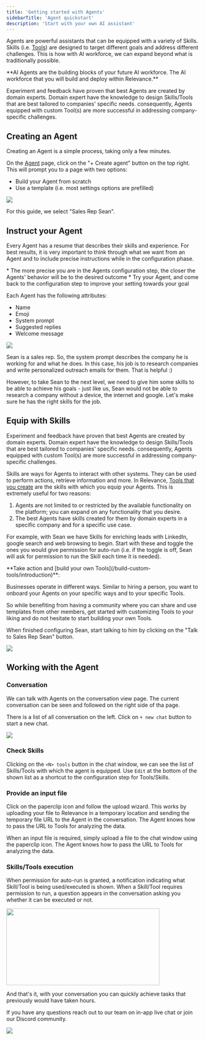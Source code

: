 ```yaml
---
title: 'Getting started with Agents'
sidebarTitle: 'Agent quickstart'
description: 'Start with your own AI assistant'
---
```


Agents are powerful assistants that can be equipped with a variety of Skills. 
Skills (i.e. [Tools](/get-started/key-concepts/tools)) are designed to target different goals and address different challenges. 
This is how with AI workforce, we can expand beyond what is traditionally possible.

<Tip>
**AI Agents are the building blocks of your future AI workforce. The AI workforce that you will build and deploy 
within Relevance.**
</Tip>

Experiment and feedback have proven that best Agents are created by domain experts. Domain expert have the 
knowledge to design Skills/Tools that are best tailored to companies' specific needs. consequently, Agents 
equipped with custom Tool(s) are more successful in addressing company-specific challenges. 

## Creating an Agent
Creating an Agent is a simple process, taking only a few minutes.

On the [Agent](/get-started/key-concepts/agent) page, click on the "+ Create agent" button on the top right. 
This will prompt you to a page with two options:
* Build your Agent from scratch
* Use a template (i.e. most settings options are prefilled)

<Frame>
  <img src="/images/agent/create-agent.png" />
</Frame>

For this guide, we select "Sales Rep Sean".

## Instruct your Agent

Every Agent has a resume that describes their skills and experience. For best results, it is very important to 
think through what we want from an Agent and to include precise instructions while in the configuration phase.

<Tip>
* The more precise you are in the Agents configuration step, the closer the Agents' behavior will be to the desired outcome
* Try your Agent, and come back to the configuration step to improve your setting towards your goal
</Tip>

Each Agent has the following attributes:
- Name
- Emoji
- System prompt
- Suggested replies
- Welcome message

<Frame>
  <img src="/images/agent/sales-rep-sean.png" />
</Frame>

Sean is a sales rep. So, the system prompt describes the company he is working for and what he does. In this case, his job 
is to research companies and write personalized outreach emails for them. That is helpful :)

However, to take Sean to the next level, we need to give him some skills to be able to achieve his goals - just like us, 
Sean would not be able to research a company without a device, the internet and google. 
Let's make sure he has the right skills for the job.

## Equip with Skills

<Tip>
Experiment and feedback have proven that best Agents are created by domain experts. Domain expert have the 
knowledge to design Skills/Tools that are best tailored to companies' specific needs. consequently, Agents equipped with custom Tool(s) 
are more successful in addressing company-specific challenges.
</Tip>

Skills are ways for Agents to interact with other systems. They can be used to perform actions, retrieve information and more. 
In Relevance, [Tools that you create](/build-custom-tools/introduction) are the skills with which you equip your Agents. 
This is extremely useful for two reasons:

1. Agents are not limited to or restricted by the available functionality on the platform; you can expand on any functionality that you desire.
2. The best Agents have skills created for them by domain experts in a specific company and for a specific use case.

For example, with Sean we have Skills for enriching leads with LinkedIn, google search and web browsing to begin. Start with these and toggle 
the ones you would give permission for auto-run (i.e. if the toggle is off, Sean will ask for permission to run the Skill each time it is needed).

<Tip>
**Take action and [build your own Tools](/build-custom-tools/introduction)**:

Businesses operate in different ways. Similar to hiring a person, you want to onboard your Agents on your specific ways and to your specific Tools.

So while benefiting from having a community where you can share and use templates from other members, get started with customizing Tools to your 
liking and do not hesitate to start building your own Tools.
</Tip>

When finished configuring Sean, start talking to him by clicking on the "Talk to Sales Rep Sean" button.

<Frame>
  <img src="/images/agent/agent-skills.png" />
</Frame>

## Working with the Agent

### Conversation
We can talk with Agents on the conversation view page. 
The current conversation can be seen and followed on the right side of tha page.

There is a list of all conversation on the left. 
Click on `+ new chat` button to start a new chat. 

<Frame>
  <img src="/images/agent/talk-agent.png" />
</Frame>

### Check Skills

Clicking on the `<N> tools` button in the chat window, we can see the list of Skills/Tools with which the agent is equipped. 
<Tip>
Use `Edit` at the bottom of the shown list as a shortcut to the configuration step for Tools/Skills.
</Tip>

### Provide an input file
Click on the paperclip icon and follow the upload wizard. This works by uploading your file to Relevance in a temporary
location and sending the temporary file URL to the Agent in the conversation. 
The Agent knows how to pass the URL to Tools for analyzing the data.

<Tip>
When an input file is required, simply upload a file to the chat window using the paperclip icon. The Agent knows how 
to pass the URL to Tools for analyzing the data.
</Tip>

### Skills/Tools execution
When permission for auto-run is granted, a notification indicating what Skill/Tool is being used/executed is shown.
When a Skill/Tool requires permission to run, a question appears in the conversation asking you whether it can be 
executed or not.

<Frame>
  <img width="400" height="200" align="center" src="/images/agent/agent-skill-permission.png" />
</Frame>

And that's it, with your conversation you can quickly achieve tasks that previously would have taken hours. 

If you have any questions reach out to our team on in-app live chat or join our Discord community.

<Frame>
  <img src="/images/agent/agent-response.png" />
</Frame>